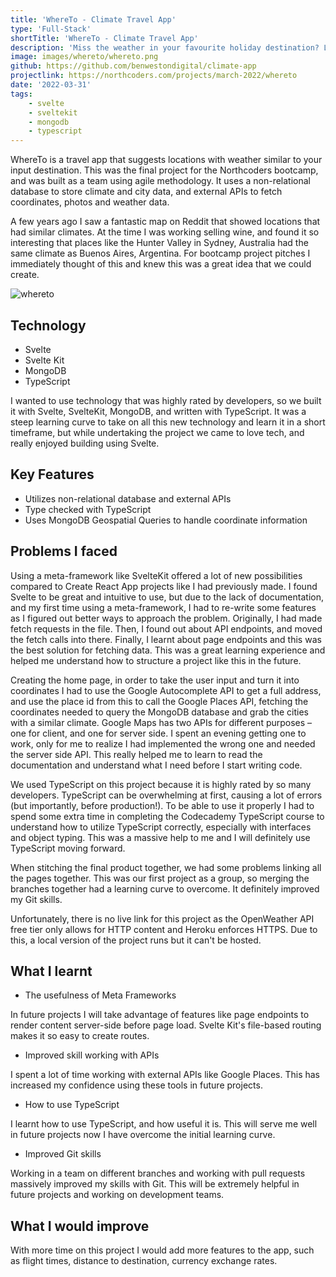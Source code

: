```yaml
---
title: 'WhereTo - Climate Travel App'
type: 'Full-Stack'
shortTitle: 'WhereTo - Climate Travel App'
description: 'Miss the weather in your favourite holiday destination? Let WhereTo help you decide on your next vacation spot. Uses Svelte / Svelte Kit.'
image: images/whereto/whereto.png
github: https://github.com/benwestondigital/climate-app
projectlink: https://northcoders.com/projects/march-2022/whereto
date: '2022-03-31'
tags:
    - svelte
    - sveltekit
    - mongodb
    - typescript
---
```


WhereTo is a travel app that suggests locations with weather similar to your input destination. This was the final project for the Northcoders bootcamp, and was built as a team using agile methodology. It uses a non-relational database to store climate and city data, and external APIs to fetch coordinates, photos and weather data.

A few years ago I saw a fantastic map on Reddit that showed locations that had similar climates. At the time I was working selling wine, and found it so interesting that places like the Hunter Valley in Sydney, Australia had the same climate as Buenos Aires, Argentina. For bootcamp project pitches I immediately thought of this and knew this was a great idea that we could create.

![whereto](/images/whereto/whereto.png)

## Technology

- Svelte
- Svelte Kit
- MongoDB
- TypeScript

I wanted to use technology that was highly rated by developers, so we built it with Svelte, SvelteKit, MongoDB, and written with TypeScript.
It was a steep learning curve to take on all this new technology and learn it in a short timeframe, but while undertaking the project we came to love tech, and really enjoyed building using Svelte.

## Key Features

- Utilizes non-relational database and external APIs
- Type checked with TypeScript
- Uses MongoDB Geospatial Queries to handle coordinate information

## Problems I faced

Using a meta-framework like SvelteKit offered a lot of new possibilities compared to Create React App projects like I had previously made. I found Svelte to be great and intuitive to use, but due to the lack of documentation, and my first time using a meta-framework, I had to re-write some features as I figured out better ways to approach the problem. Originally, I had made fetch requests in the file. Then, I found out about API endpoints, and moved the fetch calls into there. Finally, I learnt about page endpoints and this was the best solution for fetching data. This was a great learning experience and helped me understand how to structure a project like this in the future.

Creating the home page, in order to take the user input and turn it into coordinates I had to use the Google Autocomplete API to get a full address, and use the place id from this to call the Google Places API, fetching the coordinates needed to query the MongoDB database and grab the cities with a similar climate. Google Maps has two APIs for different purposes – one for client, and one for server side. I spent an evening getting one to work, only for me to realize I had implemented the wrong one and needed the server side API. This really helped me to learn to read the documentation and understand what I need before I start writing code.

We used TypeScript on this project because it is highly rated by so many developers. TypeScript can be overwhelming at first, causing a lot of errors (but importantly, before production!). To be able to use it properly I had to spend some extra time in completing the Codecademy TypeScript course to understand how to utilize TypeScript correctly, especially with interfaces and object typing. This was a massive help to me and I will definitely use TypeScript moving forward.

When stitching the final product together, we had some problems linking all the pages together. This was our first project as a group, so merging the branches together had a learning curve to overcome. It definitely improved my Git skills.

Unfortunately, there is no live link for this project as the OpenWeather API free tier only allows for HTTP content and Heroku enforces HTTPS. Due to this, a local version of the project runs but it can't be hosted.

## What I learnt

- The usefulness of Meta Frameworks

In future projects I will take advantage of features like page endpoints to render content server-side before page load. Svelte Kit's file-based routing makes it so easy to create routes.

- Improved skill working with APIs

I spent a lot of time working with external APIs like Google Places. This has increased my confidence using these tools in future projects.

- How to use TypeScript

I learnt how to use TypeScript, and how useful it is. This will serve me well in future projects now I have overcome the initial learning curve.

- Improved Git skills

Working in a team on different branches and working with pull requests massively improved my skills with Git. This will be extremely helpful in future projects and working on development teams.

## What I would improve

With more time on this project I would add more features to the app, such as flight times, distance to destination, currency exchange rates.
